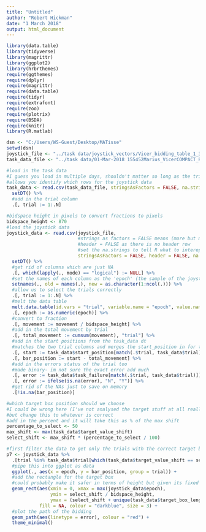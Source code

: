 ```yaml
---
title: "Untitled"
author: "Robert Hickman"
date: "1 March 2018"
output: html_document
---
```


```r
library(data.table)
library(tidyverse)
library(magrittr)
library(ggplot2)
library(hrbrthemes)
require(ggthemes)
require(dplyr)
require(magrittr)
require(data.table)
require(tidyr)
require(extrafont)
require(zoo)
require(plotrix)
require(BSDA)
require(knitr)
library(R.matlab)

```


```r
dsn <- "C:/Users/WS-Guest/Desktop/MATisse"
setwd(dsn)
joystick_file <- "../task data/joystick_vectors/Vicer_bidding_table_1_3_2018.csv"
task_data_file <- "../task data/01-Mar-2018 155452Marius_VicerCOMPACT_RESULTS.csv"

#load in the task data
#I guess you load in multiple days, shouldn't matter so long as the trial column (+ date column)
#allows you identify which rows for the joystick data
task_data <- read.csv(task_data_file, stringsAsFactors = FALSE, na.strings = NaN) %>%
  setDT() %>%
  #add in the trial column
  .[, trial := 1:.N]

#bidspace height in pixels to convert fractions to pixels
bidspace_height <- 870
#load the joystick data
joystick_data <- read.csv(joystick_file, 
                          #strings as factors = FALSE means (more but mostly) numbers won't be coerced to strings
                          #header = FALSE as there is no header row
                          #set the na.strings to tell R what to interept as NA
                          stringsAsFactors = FALSE, header = FALSE, na.strings = "NaN") %>%
  setDT() %>%
  #get rid of columns which are just NA
  .[, which(lapply(., mode) == "logical") := NULL] %>%
  #set the names of each column as the 'epoch' (the sample of the joystick)
  setnames(., old = names(.), new = as.character(1:ncol(.))) %>%
  #allow us to select the trials correctly
  .[, trial := 1:.N] %>%
  #melt the data table
  melt.data.table(id.vars = "trial", variable.name = "epoch", value.name = "movement") %>%
  .[, epoch := as.numeric(epoch)] %>%
  #convert to fraction
  .[, movement := movement / bidspace_height] %>%
  #add in the total movement by trial
  .[, total_movement := cumsum(movement), "trial"] %>%
  #add in the start positions from the task_data dt
  #matches the two trial columns and merges the start_position in for the relevant trial
  .[, start := task_data$start_position[match(.$trial, task_data$trial)]] %>%
  .[, bar_position := start - total_movement] %>%
  #add in the errors status of the trial too
  #made binary- im not sure the exact error add much
  .[, error := task_data$task_failure[match(.$trial, task_data$trial)]] %>%
  .[, error := ifelse(is.na(error), "N", "Y")] %>%
  #get rid of the NAs just to save on memory
  .[!is.na(bar_position)]

#which target box position should we choose
#I could be wrong here (I've not analysed the target stuff at all really) but I assume you're using 50
#but change this to whatever is correct
#add in the percent and it will take this as % of the max shift
percentage_to_select <- 50
max_shift <- max(task_data$target_value_shift)
select_shift <- max_shift * (percentage_to_select / 100)

```

```r
#first filter the data to get only the trials with the correct target box position
p7 <- joystick_data %>%
  .[trial %in% task_data$trial[which(task_data$target_value_shift == select_shift)]] %>%
  #pipe this into ggplot as data
  ggplot(., aes(x = epoch, y = bar_position, group = trial)) +
  #add the rectangle for the target box
  #could probably make it safer in terms of height but given its fixed for this should be fine
  geom_rect(aes(xmin = 0, xmax = max(joystick_data$epoch),
                ymin = select_shift / bidspace_height,
                ymax = (select_shift + unique(task_data$target_box_length)) / bidspace_height),
            fill = NA, colour = "darkblue", size = 3) +
  #plot the path of the bidding
  geom_path(aes(linetype = error), colour = "red") +
  theme_minimal()

```

